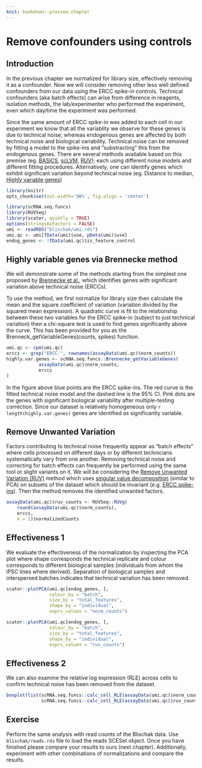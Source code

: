 ```yaml
---
knit: bookdown::preview_chapter
---
```


# Remove confounders using controls

## Introduction

In the previous chapter we normalized for library size, effectively removing it as a confounder. Now we will consider removing other less well defined confounders from our data using the ERCC spike-in controls. Technical confounders (aka batch effects) can arise from difference in reagents, isolation methods, the lab/experimenter who performed the experiment, even which day/time the experiment was performed. 

Since the same amount of ERCC spike-in was added to each cell in our experiment we know that all the variablity we observe for these genes is due to technical noise; whereas endogenous genes are affected by both technical noise and biological variability. Technical noise can be removed by fitting a model to the spike-ins and "substracting" this from the endogenous genes. There are several methods available based on this premise (eg. [BASiCS](https://github.com/catavallejos/BASiCS), [scLVM](https://github.com/PMBio/scLVM), [RUV](http://bioconductor.org/packages/release/bioc/html/RUVSeq.html)); each using different noise models and different fitting procedures. Alternatively, one can identify genes which exhibit significant variation beyond technical noise (eg. Distance to median, [Highly variable genes](http://www.nature.com/nmeth/journal/v10/n11/full/nmeth.2645.html))

```r
library(knitr)
opts_chunk$set(out.width='90%', fig.align = 'center')
```

```r
library(scRNA.seq.funcs)
library(RUVSeq)
library(scater, quietly = TRUE)
options(stringsAsFactors = FALSE)
umi <- readRDS("blischak/umi.rds")
umi.qc <- umi[fData(umi)$use, pData(umi)$use]
endog_genes <- !fData(umi.qc)$is_feature_control
```

## Highly variable genes via Brennecke method


We will demonstrate some of the methods starting from the simplest one proposed by [Brennecke et al.](http://www.nature.com/nmeth/journal/v10/n11/full/nmeth.2645.html), which identifies genes with significant variation above technical noise (ERCCs).

To use the method, we first normalize for library size then calculate
the mean and the square coefficient of variation (variation divided by
the squared mean expression). A quadratic curve is fit to the relationship
between these two variables for the ERCC spike-in (subject to just
technical variation) then a chi-square test is used to find genes
significantly above the curve. This has been provided for you as the
Brenneck_getVariableGenes(counts, spikes) function.

```r
umi.qc <- cpm(umi.qc)
erccs <- grep("ERCC-", rownames(assayData(umi.qc)$norm_counts))
highly.var.genes <- scRNA.seq.funcs::Brennecke_getVariableGenes(
            assayData(umi.qc)$norm_counts,
            erccs
)
```

In the figure above blue points are the ERCC spike-ins. The red curve
is the fitted technical noise model and the dashed line is the 95%
CI. Pink dots are the genes with significant biological variability
after multiple-testing correction. Since our dataset is relatively
homogeneous only `r length(highly.var.genes)` genes are identified as significantly
variable.

## Remove Unwanted Variation

Factors contributing to technical noise frequently appear as "batch
effects" where cells processed on different days or by different
technicians systematically vary from one another. Removing technical
noise and correcting for batch effects can frequently be performed
using the same tool or slight variants on it. We will be considering
the [Remove Unwanted Variation (RUV)](http://bioconductor.org/packages/release/bioc/html/RUVSeq.html)
method which uses [singular value decomposition](https://en.wikipedia.org/wiki/Singular_value_decomposition)
(similar to PCA) on subsets of the dataset which should be invariant
(e.g. [ERCC spike-ins](https://www.thermofisher.com/order/catalog/product/4456740)). Then the method removes the identified unwanted factors.

```r
assayData(umi.qc)$ruv_counts <- RUVSeq::RUVg(
    round(assayData(umi.qc)$norm_counts),
    erccs,
    k = 1)$normalizedCounts
```

## Effectiveness 1

We evaluate the effectiveness of the normalization by inspecting the
PCA plot where shape corresponds the technical replicate and colour
corresponds to different biological samples (individuals from whom the
iPSC lines where derived). Separation of biological samples and
interspersed batches indicates that technical variation has been
removed. 

```r
scater::plotPCA(umi.qc[endog_genes, ],
                colour_by = "batch",
                size_by = "total_features",
                shape_by = "individual",
                exprs_values = "norm_counts")
```

```r
scater::plotPCA(umi.qc[endog_genes, ],
                colour_by = "batch",
                size_by = "total_features",
                shape_by = "individual",
                exprs_values = "ruv_counts")
```

## Effectiveness 2

We can also examine the relative log expression (RLE) across cells to
confirm technical noise has been removed from the dataset.

```r
boxplot(list(scRNA.seq.funcs::calc_cell_RLE(assayData(umi.qc)$norm_counts),
             scRNA.seq.funcs::calc_cell_RLE(assayData(umi.qc)$ruv_counts)))
```

## Exercise

Perform the same analysis with read counts of the Blischak data. Use `blischak/reads.rds` file to load the reads SCESet object. Once you have finished please compare your results to ours (next chapter). Additionally, experiment with other combinations of normalizations and compare the results.
